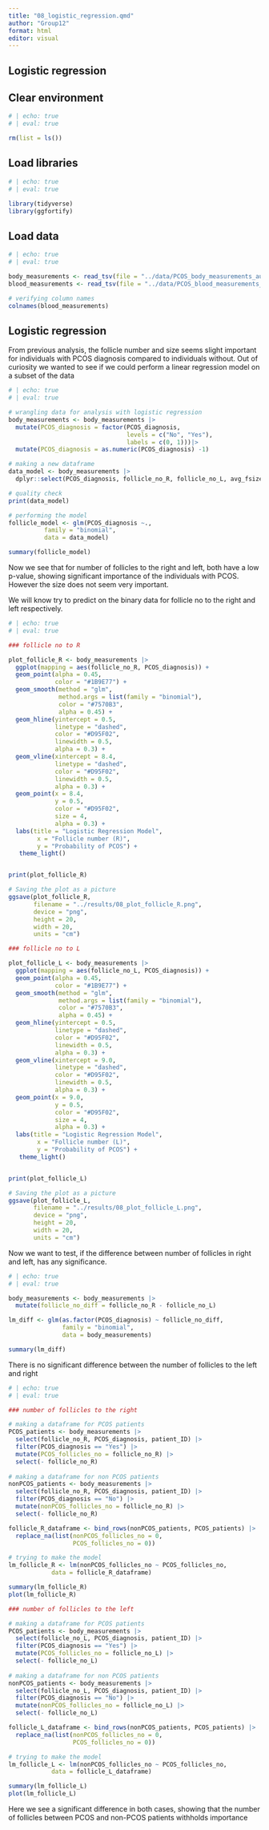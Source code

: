 ```yaml
---
title: "08_logistic_regression.qmd"
author: "Group12"
format: html
editor: visual
---
```


## Logistic regression

## Clear environment

```r
# | echo: true 
# | eval: true  

rm(list = ls())
```

## Load libraries

```r
# | echo: true 
# | eval: true  

library(tidyverse)
library(ggfortify)

```

## Load data

```r
# | echo: true 
# | eval: true 

body_measurements <- read_tsv(file = "../data/PCOS_body_measurements_aug.tsv")
blood_measurements <- read_tsv(file = "../data/PCOS_blood_measurements_aug.tsv")

# verifying column names
colnames(blood_measurements)
```

## Logistic regression

From previous analysis, the follicle number and size seems slight important for individuals with PCOS diagnosis compared to individuals without. Out of curiosity we wanted to see if we could perform a linear regression model on a subset of the data

```r
# | echo: true 
# | eval: true 

# wrangling data for analysis with logistic regression
body_measurements <- body_measurements |>
  mutate(PCOS_diagnosis = factor(PCOS_diagnosis,
                                 levels = c("No", "Yes"),
                                 labels = c(0, 1)))|>
  mutate(PCOS_diagnosis = as.numeric(PCOS_diagnosis) -1)

# making a new dataframe
data_model <- body_measurements |>
  dplyr::select(PCOS_diagnosis, follicle_no_R, follicle_no_L, avg_fsize_R, avg_fsize_L)

# quality check
print(data_model)

# performing the model
follicle_model <- glm(PCOS_diagnosis ~., 
          family = "binomial",
          data = data_model)

summary(follicle_model)

```

Now we see that for number of follicles to the right and left, both have a low p-value, showing significant importance of the individuals with PCOS. However the size does not seem very important.

We will know try to predict on the binary data for follicle no to the right and left respectively.

```r
# | echo: true 
# | eval: true 

### follicle no to R

plot_follicle_R <- body_measurements |>
  ggplot(mapping = aes(follicle_no_R, PCOS_diagnosis)) + 
  geom_point(alpha = 0.45,
             color = "#1B9E77") + 
  geom_smooth(method = "glm",
              method.args = list(family = "binomial"),
              color = "#7570B3",
              alpha = 0.45) +
  geom_hline(yintercept = 0.5,
             linetype = "dashed",
             color = "#D95F02",
             linewidth = 0.5,
             alpha = 0.3) +  
  geom_vline(xintercept = 8.4,
             linetype = "dashed",
             color = "#D95F02",
             linewidth = 0.5,
             alpha = 0.3) + 
  geom_point(x = 8.4,
             y = 0.5,
             color = "#D95F02",
             size = 4,
             alpha = 0.3) + 
  labs(title = "Logistic Regression Model",
        x = "Follicle number (R)",
        y = "Probability of PCOS") +
   theme_light()


print(plot_follicle_R)

# Saving the plot as a picture
ggsave(plot_follicle_R,
       filename = "../results/08_plot_follicle_R.png",
       device = "png",
       height = 20,
       width = 20,
       units = "cm")

### follicle no to L

plot_follicle_L <- body_measurements |>
  ggplot(mapping = aes(follicle_no_L, PCOS_diagnosis)) + 
  geom_point(alpha = 0.45,
             color = "#1B9E77") + 
  geom_smooth(method = "glm",
              method.args = list(family = "binomial"),
              color = "#7570B3",
              alpha = 0.45) +
  geom_hline(yintercept = 0.5,
             linetype = "dashed",
             color = "#D95F02",
             linewidth = 0.5,
             alpha = 0.3) +  
  geom_vline(xintercept = 9.0,
             linetype = "dashed",
             color = "#D95F02",
             linewidth = 0.5,
             alpha = 0.3) + 
  geom_point(x = 9.0,
             y = 0.5,
             color = "#D95F02",
             size = 4,
             alpha = 0.3) + 
  labs(title = "Logistic Regression Model",
        x = "Follicle number (L)",
        y = "Probability of PCOS") +
   theme_light()


print(plot_follicle_L)

# Saving the plot as a picture
ggsave(plot_follicle_L,
       filename = "../results/08_plot_follicle_L.png",
       device = "png",
       height = 20,
       width = 20,
       units = "cm")


```

Now we want to test, if the difference between number of follicles in right and left, has any significance.

```r
# | echo: true 
# | eval: true 

body_measurements <- body_measurements |>
  mutate(follicle_no_diff = follicle_no_R - follicle_no_L)

lm_diff <- glm(as.factor(PCOS_diagnosis) ~ follicle_no_diff, 
               family = "binomial",
               data = body_measurements)

summary(lm_diff)

```

There is no significant difference between the number of follicles to the left and right

```r
# | echo: true 
# | eval: true 

### number of follicles to the right

# making a dataframe for PCOS patients
PCOS_patients <- body_measurements |>
  select(follicle_no_R, PCOS_diagnosis, patient_ID) |>
  filter(PCOS_diagnosis == "Yes") |>
  mutate(PCOS_follicles_no = follicle_no_R) |>
  select(- follicle_no_R)
  
# making a dataframe for non PCOS patients
nonPCOS_patients <- body_measurements |>
  select(follicle_no_R, PCOS_diagnosis, patient_ID) |>
  filter(PCOS_diagnosis == "No") |>
  mutate(nonPCOS_follicles_no = follicle_no_R) |>
  select(- follicle_no_R)

follicle_R_dataframe <- bind_rows(nonPCOS_patients, PCOS_patients) |>
  replace_na(list(nonPCOS_follicles_no = 0,
                  PCOS_follicles_no = 0))

# trying to make the model
lm_follicle_R <- lm(nonPCOS_follicles_no ~ PCOS_follicles_no, 
            data = follicle_R_dataframe)

summary(lm_follicle_R)
plot(lm_follicle_R)

### number of follicles to the left

# making a dataframe for PCOS patients
PCOS_patients <- body_measurements |>
  select(follicle_no_L, PCOS_diagnosis, patient_ID) |>
  filter(PCOS_diagnosis == "Yes") |>
  mutate(PCOS_follicles_no = follicle_no_L) |>
  select(- follicle_no_L)
  
# making a dataframe for non PCOS patients
nonPCOS_patients <- body_measurements |>
  select(follicle_no_L, PCOS_diagnosis, patient_ID) |>
  filter(PCOS_diagnosis == "No") |>
  mutate(nonPCOS_follicles_no = follicle_no_L) |>
  select(- follicle_no_L)

follicle_L_dataframe <- bind_rows(nonPCOS_patients, PCOS_patients) |>
  replace_na(list(nonPCOS_follicles_no = 0,
                  PCOS_follicles_no = 0))

# trying to make the model
lm_follicle_L <- lm(nonPCOS_follicles_no ~ PCOS_follicles_no, 
            data = follicle_L_dataframe)

summary(lm_follicle_L)
plot(lm_follicle_L)

```

Here we see a significant difference in both cases, showing that the number of follicles between PCOS and non-PCOS patients withholds importance
